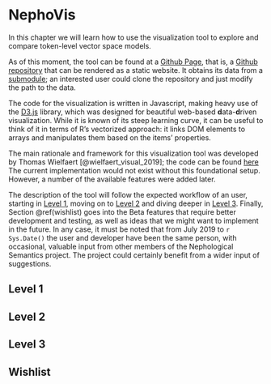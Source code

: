 # NephoVis

In this chapter we will learn how to use the visualization tool to explore
and compare token-level vector space models.

As of this moment, the tool can be found at a
[Github Page](https://montesmariana.github.io/NephoVis), that is,
a [Github repository](https://github.com/montesmariana/NephoVis) that can be rendered
as a static website. It obtains its data from a [submodule](https://github.com/montesmariana/tokenclouds);
an interested user could clone the repository and just modify the path to the data.

<!-- TODO Decide on a data format -->

The code for the visualization is written in Javascript, making heavy use of the
[D3.js](https://d3.js) library, which was designed for beautiful web-based
**d**ata-**d**riven visualization. While it is known of its steep learning curve,
it can be useful to think of it in terms of R's vectorized approach: it links
DOM elements to arrays and manipulates them based on the items' properties.

The main rationale and framework for this visualization tool was developed by
Thomas Wielfaert [@wielfaert_visual_2019]; the code can be found
[here](https://github.com/tokenclouds/tokenclouds.github.io/LeTok/)
<!-- TODO add his dissertation? -->
The current implementation would not exist without this foundational setup. However,
a number of the available features were added later.

The description of the tool will follow the expected workflow of an user, starting
in [Level 1](#level_1), moving on to [Level 2](#level_2) and diving deeper in
[Level 3](#level_3). Finally, Section \@ref(wishlist) goes into the Beta features
that require better development and testing, as well as ideas that we might want to
implement in the future. In any case, it must be noted that from July 2019 to
`r Sys.Date()` the user and developer have been the same person, with occasional,
valuable input from other members of the Nephological Semantics project. The
project could certainly benefit from a wider input of suggestions.

<!-- NOTE we might actually want to dedicate a section to the shared features of levels 2 and 3 -->

## Level 1 {#level_1}

<!-- TODO describe Level 1 -->

## Level 2 {#level_2}

<!-- TODO describe level 2 -->

## Level 3 {#level_3}

<!-- TODO describe level 3 -->

## Wishlist {#wishlist}

<!-- TODO add things for future development? -->
